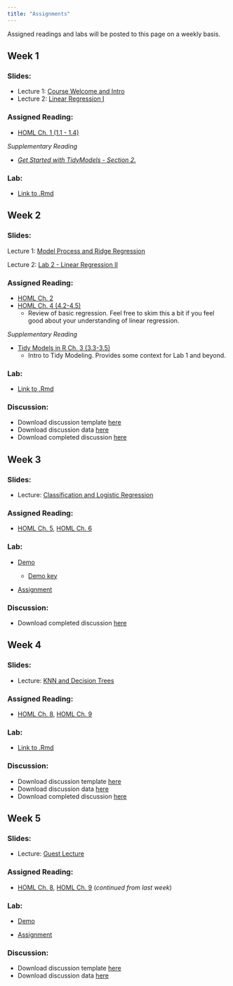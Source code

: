```yaml
---
title: "Assignments"
---
```


<p style="color: #ba5e00">

Assigned readings and labs will be posted to this page on a weekly basis.

</p>

## Week 1

### Slides:

-   Lecture 1: [Course Welcome and Intro](https://ucsb.app.box.com/file/1409385618047)
-   Lecture 2: [Linear Regression I](https://ucsb.box.com/s/vdazgd97wgadhmd8wouwb4ktborcced3)

### Assigned Reading:

-   [HOML Ch. 1 (1.1 - 1.4)](https://bradleyboehmke.github.io/HOML/intro.html)

*Supplementary Reading*

-   [*Get Started with TidyModels - Section 2.*](https://www.tidymodels.org/start/recipes/)

### Lab:

-   [Link to .Rmd](https://github.com/MaRo406/eds-232-machine-learning/blob/main/labs/Lab1.Rmd)

## Week 2

### Slides:

Lecture 1: [Model Process and Ridge Regression](https://ucsb.box.com/s/ec2qc93xmctyqqp3g1p7kokcieqobguj)

Lecture 2: [Lab 2 - Linear Regression II](https://ucsb.box.com/s/us6c7w0ad4wllmk0jnz9wow1x18x5anc)

### Assigned Reading:

-   [HOML Ch. 2](https://bradleyboehmke.github.io/HOML/process.html#resampling)
-   [HOML Ch. 4 (4.2-4.5)](https://bradleyboehmke.github.io/HOML/linear-regression.html#simple-linear-regression)
    -   Review of basic regression. Feel free to skim this a bit if you feel good about your understanding of linear regression.

*Supplementary Reading*

-   [Tidy Models in R Ch. 3 (3.3-3.5)](https://www.tmwr.org/base-r.html#tidiness-modeling)
    -   Intro to Tidy Modeling. Provides some context for Lab 1 and beyond.

### Lab:

-   [Link to .Rmd](https://github.com/MaRo406/eds-232-machine-learning/blob/main/labs/Lab2.Rmd)

### Discussion:

-   Download discussion template [here](discussion/week2_skeleton.Rmd)
-   Download discussion data [here](https://drive.google.com/file/d/1ZqxTMwyDz910ryBY4OwrLmUy7Cgtljm5/view?usp=drive_link)
-   Download completed discussion [here](discussion/week2.Rmd)

## Week 3

### Slides:

-   Lecture: [Classification and Logistic Regression](https://ucsb.box.com/s/9hpdbhrwu8wxvhg1uf9r9qwdmhtzkztr)

### Assigned Reading:

-   [HOML Ch. 5](https://bradleyboehmke.github.io/HOML/logistic-regression.html), [HOML Ch. 6](https://bradleyboehmke.github.io/HOML/regularized-regression.html)

### Lab:

-   [Demo](https://github.com/MaRo406/eds-232-machine-learning/blob/main/labs/Lab3_Demo.Rmd)

    -   [Demo key](https://github.com/MaRo406/eds-232-machine-learning/blob/main/labs/Lab3_Demo.Rmd)

-   [Assignment](https://github.com/MaRo406/eds-232-machine-learning/blob/main/labs/Lab3.Rmd)

### Discussion:

-   Download completed discussion [here](discussion/week3.Rmd)

## Week 4

### Slides:

-   Lecture: [KNN and Decision Trees](https://ucsb.box.com/s/426snv5kax3npymzafbib3cjug4sdnky)

### Assigned Reading:

-   [HOML Ch. 8](https://bradleyboehmke.github.io/HOML/knn.html), [HOML Ch. 9](https://bradleyboehmke.github.io/HOML/DT.html)

### Lab:

-   [Link to .Rmd](https://github.com/MaRo406/eds-232-machine-learning/blob/main/labs/Lab4.Rmd)

### Discussion:

-   Download discussion template [here](discussion/week4_skeleton.Rmd)
-   Download discussion data [here](https://drive.google.com/drive/folders/1lkfNW4SpQXsGJI_U1WzocCVkibwFpbGd?usp=drive_link)
-   Download completed discussion [here](discussion/week4.Rmd)

## Week 5

### Slides:

-   Lecture: [Guest Lecture](https://ucsb.box.com/s/spuc0fxqjauu0aqre1h1q7u7lrlp9g0j)

### Assigned Reading:

-   [HOML Ch. 8](https://bradleyboehmke.github.io/HOML/knn.html), [HOML Ch. 9](https://bradleyboehmke.github.io/HOML/DT.html) (*continued from last week*)

### Lab:

-   [Demo](https://github.com/MaRo406/eds-232-machine-learning/blob/main/labs/Lab5_Demo.Rmd)

-   [Assignment](https://github.com/MaRo406/eds-232-machine-learning/blob/main/labs/Lab5.Rmd)

### Discussion:

-   Download discussion template [here](discussion/week5_skeleton.Rmd)
-   Download discussion data [here](https://drive.google.com/drive/folders/15A89wGnu8l_hjR_DQLCwaNXjddOnRfn8?usp=drive_link)
